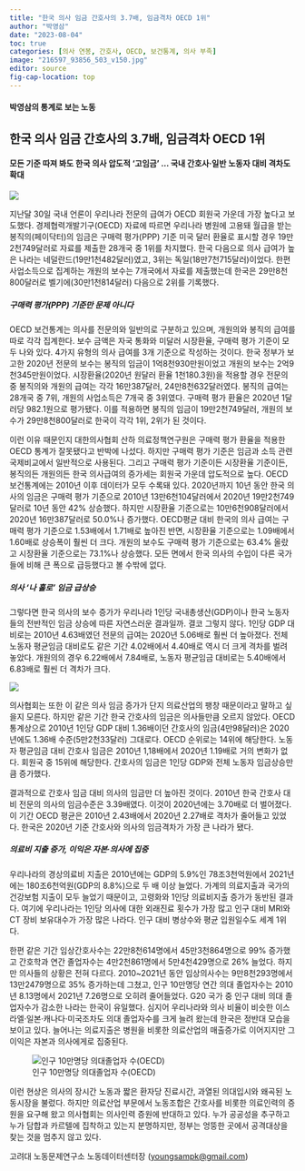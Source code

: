 ```yaml
---
title: "한국 의사 임금 간호사의 3.7배, 임금격차 OECD 1위"
author: "박영삼"
date: "2023-08-04"
toc: true
categories: [의사 연봉, 간호사, OECD, 보건통계, 의사 부족]
image: "216597_93856_503_v150.jpg"
editor: source
fig-cap-location: top
---
```


#### 박영삼의 통계로 보는 노동

## 한국 의사 임금 간호사의 3.7배, 임금격차 OECD 1위

#### 모든 기준 따져 봐도 한국 의사 압도적 ‘고임금’ … 국내 간호사·일반 노동자 대비 격차도 확대

![](216597_93842_3454.jpg)

지난달 30일 국내 언론이 우리나라 전문의 급여가 OECD 회원국 가운데 가장 높다고 보도했다. 경제협력개발기구(OECD) 자료에 따르면 우리나라 병원에 고용돼 월급을 받는 봉직의(페이닥터)의 임금은 구매력 평가(PPP) 기준 미국 달러 환율로 표시할 경우 19만2천749달러로 자료를 제출한 28개국 중 1위를 차지했다. 한국 다음으로 의사 급여가 높은 나라는 네덜란드(19만1천482달러)였고, 3위는 독일(18만7천715달러)이었다. 한편 사업소득으로 집계하는 개원의 보수는 7개국에서 자료를 제출했는데 한국은 29만8천800달러로 벨기에(30만1천814달러) 다음으로 2위를 기록했다.

##### 구매력 평가(PPP) 기준만 문제 아니다

OECD 보건통계는 의사를 전문의와 일반의로 구분하고 있으며, 개원의와 봉직의 급여를 따로 각각 집계한다. 보수 금액은 자국 통화와 미달러 시장환율, 구매력 평가 기준이 모두 나와 있다. 4가지 유형의 의사 급여를 3개 기준으로 작성하는 것이다. 한국 정부가 보고한 2020년 전문의 보수는 봉직의 임금이 1억8천930만원이었고 개원의 보수는 2억9천345만원이었다. 시장환율(2020년 원달러 환율 1천180.3원)을 적용할 경우 전문의 중 봉직의와 개원의 급여는 각각 16만387달러, 24만8천632달러였다. 봉직의 급여는 28개국 중 7위, 개원의 사업소득은 7개국 중 3위였다. 구매력 평가 환율은 2020년 1달러당 982.1원으로 평가됐다. 이를 적용하면 봉직의 임금이 19만2천749달러, 개원의 보수가 29만8천800달러로 한국이 각각 1위, 2위가 된 것이다.

이런 이유 때문인지 대한의사협회 산하 의료정책연구원은 구매력 평가 환율을 적용한 OECD 통계가 잘못됐다고 반박에 나섰다. 하지만 구매력 평가 기준은 임금과 소득 관련 국제비교에서 일반적으로 사용된다. 그리고 구매력 평가 기준이든 시장환율 기준이든, 봉직의든 개원의든 한국 의사급여의 증가세는 회원국 가운데 압도적으로 높다. OECD 보건통계에는 2010년 이후 데이터가 모두 수록돼 있다. 2020년까지 10년 동안 한국 의사의 임금은 구매력 평가 기준으로 2010년 13만6천104달러에서 2020년 19만2천749달러로 10년 동안 42% 상승했다. 하지만 시장환율 기준으로는 10만6천908달러에서 2020년 16만387달러로 50.0%나 증가했다. OECD평균 대비 한국의 의사 급여는 구매력 평가 기준으로 1.53배에서 1.71배로 높아진 반면, 시장환율 기준으로는 1.09배에서 1.60배로 상승폭이 훨씬 더 크다. 개원의 보수도 구매력 평가 기준으로는 63.4% 올랐고 시장환율 기준으로는 73.1%나 상승했다. 모든 면에서 한국 의사의 수입이 다른 국가들에 비해 큰 폭으로 급등했다고 볼 수밖에 없다.

##### 의사 ‘나 홀로’ 임금 급상승

그렇다면 한국 의사의 보수 증가가 우리나라 1인당 국내총생산(GDP)이나 한국 노동자들의 전반적인 임금 상승에 따른 자연스러운 결과일까. 결코 그렇지 않다. 1인당 GDP 대비로는 2010년 4.63배였던 전문의 급여는 2020년 5.06배로 훨씬 더 높아졌다. 전체 노동자 평균임금 대비로도 같은 기간 4.02배에서 4.40배로 역시 더 크게 격차를 벌려 놓았다. 개원의의 경우 6.22배에서 7.84배로, 노동자 평균임금 대비로는 5.40배에서 6.83배로 훨씬 더 격차가 크다.

![](20241107_051419.png){fig-align="center"}

의사협회는 또한 이 같은 의사 임금 증가가 단지 의료산업의 팽창 때문이라고 말하고 싶을지 모른다. 하지만 같은 기간 한국 간호사의 임금은 의사들만큼 오르지 않았다. OECD 통계상으로 2010년 1인당 GDP 대비 1.36배이던 간호사의 임금(4만98달러)은 2020년에도 1.36배 수준(5만2천33달러) 그대로다. OECD 순위로는 14위에 해당한다. 노동자 평균임금 대비 간호사 임금은 2010년 1,18배에서 2020년 1.19배로 거의 변화가 없다. 회원국 중 15위에 해당한다. 간호사의 임금은 1인당 GDP와 전체 노동자 임금상승만큼 증가했다.

결과적으로 간호사 임금 대비 의사의 임금만 더 높아진 것이다. 2010년 한국 간호사 대비 전문의 의사의 임금수준은 3.39배였다. 이것이 2020년에는 3.70배로 더 벌어졌다. 이 기간 OECD 평균은 2010년 2.43배에서 2020년 2.27배로 격차가 줄어들고 있었다. 한국은 2020년 기준 간호사와 의사의 임금격차가 가장 큰 나라가 됐다.

##### 의료비 지출 증가, 이익은 자본·의사에 집중

우리나라의 경상의료비 지출은 2010년에는 GDP의 5.9%인 78조3천억원에서 2021년에는 180조6천억원(GDP의 8.8%)으로 두 배 이상 늘었다. 가계의 의료지출과 국가의 건강보험 지출이 모두 늘었기 때문이고, 고령화와 1인당 의료비지출 증가가 동반된 결과다. 여기에 우리나라는 1인당 의사에 대한 외래진료 횟수가 가장 많고 인구 대비 MRI와 CT 장비 보유대수가 가장 많은 나라다. 인구 대비 병상수와 평균 입원일수도 세계 1위다.

한편 같은 기간 임상간호사수는 22만8천614명에서 45만3천864명으로 99% 증가했고 간호학과 연간 졸업자수는 4만2천861명에서 5만4천429명으로 26% 늘었다. 하지만 의사들의 상황은 전혀 다르다. 2010\~2021년 동안 임상의사수는 9만8천293명에서 13만2479명으로 35% 증가하는데 그쳤고, 인구 10만명당 연간 의대 졸업자수는 2010년 8.13명에서 2021년 7.26명으로 오히려 줄어들었다. G20 국가 중 인구 대비 의대 졸업자수가 감소한 나라는 한국이 유일했다. 심지어 우리나라와 의사 비율이 비슷한 이스라엘·일본·캐나다·미국조차도 의대 졸업자수를 크게 늘려 왔는데 한국은 정반대 모습을 보이고 있다. 늘어나는 의료지출은 병원을 비롯한 의료산업의 매출증가로 이어지지만 그 이익은 자본과 의사에게로 집중된다.

![인구 10만명당 의대졸업자 수(OECD)](20241107_051453.png){fig-align="center"}

이런 현상은 의사의 장시간 노동과 짧은 환자당 진료시간, 과열된 의대입시와 왜곡된 노동시장을 불렀다. 하지만 의료산업 부문에서 노동조합은 간호사를 비롯한 의료인력의 증원을 요구해 왔고 의사협회는 의사인력 증원에 반대하고 있다. 누가 공공성을 추구하고 누가 담합과 카르텔에 집착하고 있는지 분명하지만, 정부는 엉뚱한 곳에서 공격대상을 찾는 것을 멈추지 않고 있다.

고려대 노동문제연구소 노동데이터센터장 ([youngsampk\@gmail.com](youngsampk@gmail.com))\
